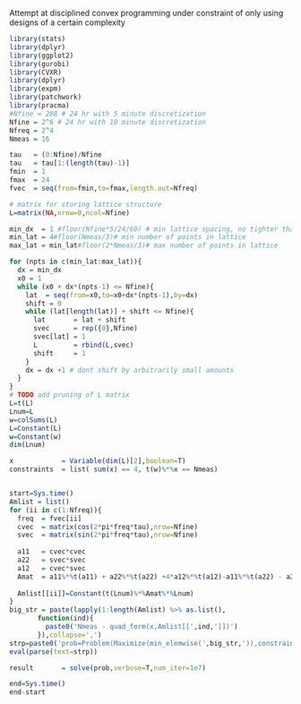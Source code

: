 Attempt at disciplined convex programming under constraint of only using designs of a certain complexity
```r
library(stats)
library(dplyr)
library(ggplot2)
library(gurobi)
library(CVXR)
library(dplyr)
library(expm)
library(patchwork)
library(pracma)
#Nfine = 288 # 24 hr with 5 minute discretization
Nfine = 2^6 # 24 hr with 10 minute discretization
Nfreq = 2^4
Nmeas = 16 

tau   = (0:Nfine)/Nfine       
tau   = tau[1:(length(tau)-1)] 
fmin  = 1
fmax  = 24 
fvec  = seq(from=fmin,to=fmax,length.out=Nfreq)

# matrix for storing lattice structure
L=matrix(NA,nrow=0,ncol=Nfine)

min_dx  = 1 #floor(Nfine*5/24/60) # min lattice spacing, no tighter than once/5 minutes
min_lat = 4#floor(Nmeas/3)# min number of points in lattice
max_lat = min_lat#floor(2*Nmeas/3)# max number of points in lattice

for (npts in c(min_lat:max_lat)){
  dx = min_dx
  x0 = 1
  while (x0 + dx*(npts-1) <= Nfine){
    lat  = seq(from=x0,to=x0+dx*(npts-1),by=dx)
    shift = 0
    while (lat[length(lat)] + shift <= Nfine){
      lat       = lat + shift
      svec      = rep({0},Nfine)
      svec[lat] = 1 
      L         = rbind(L,svec)
      shift     = 1
    }
    dx = dx +1 # dont shift by arbitrarily small amounts
  }
}
# TODO add pruning of L matrix
L=t(L)
Lnum=L
w=colSums(L)
L=Constant(L)
w=Constant(w)
dim(Lnum)

x            = Variable(dim(L)[2],boolean=T)
constraints  = list( sum(x) == 4, t(w)%*%x == Nmeas)


start=Sys.time()
Amlist = list() 
for (ii in c(1:Nfreq)){
  freq  = fvec[ii]
  cvec  = matrix(cos(2*pi*freq*tau),nrow=Nfine)
  svec  = matrix(sin(2*pi*freq*tau),nrow=Nfine)
  
  a11   = cvec*cvec
  a22   = svec*svec
  a12   = cvec*svec
  Amat  = a11%*%t(a11) + a22%*%t(a22) +4*a12%*%t(a12)-a11%*%t(a22) - a22%*%t(a11)
  
  Amlist[[ii]]=Constant(t(Lnum)%*%Amat%*%Lnum)
}
big_str = paste(lapply(1:length(Amlist) %>% as.list(),
       function(ind){
         paste0('Nmeas - quad_form(x,Amlist[[',ind,']])')
       }),collapse=',')
strp=paste0('prob=Problem(Maximize(min_elemwise(',big_str,')),constraints)')
eval(parse(text=strp))

result       = solve(prob,verbose=T,num_iter=1e7)

end=Sys.time()
end-start
```